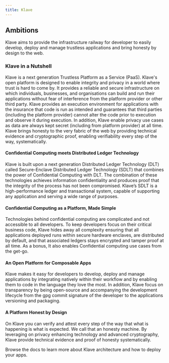 ```yaml
---
title: Klave
---
```


## Ambitions

Klave aims to provide the infrastructure railway for developer to easily develop, deploy and manage trustless applications and bring honesty by design to the web.

### Klave in a Nutshell

Klave is a next generation Trustless Platform as a Service (PaaS). Klave's open platform is designed to enable integrity and privacy in a world where trust is hard to come by. It provides a reliable and secure infrastructure on which individuals, businesses, and organisations can build and run their applications without fear of interference from the platform provider or other third party. Klave provides an execution environment for applications with the insurance that code is run as intended and guarantees that third parties (including the platform provider) cannot alter the code prior to execution and observe it during execution. In addition, Klave enable privacy use cases as data are always kept secret (including from platform provider) at all time. Klave brings honesty to the very fabric of the web by providing technical evidence and cryptographic proof, enabling verifiability every step of the way, systematically.

#### Confidential Computing meets Distributed Ledger Technology

Klave is built upon a next generation Distributed Ledger Technology (DLT) called Secure-Enclave Distributed Ledger Technology (SDLT) that combines the power of Confidential Computing with DLT. The combination of these technologies achieves information confidentiality and produces proof that the integrity of the process has not been compromised. Klave’s SDLT is a high-performance ledger and transactional system, capable of supporting any application and serving a wide range of purposes.

#### Confidential Computing as a Platform, Made Simple

Technologies behind confidential computing are complicated and not accessible to all developers. To keep developers focus on their critical business code, Klave hides away all complexity ensuring that all applications deployed runs within secure hardware enclaves, are distributed by default, and that associated ledgers stays encrypted and tamper proof at all time. As a bonus, It also enables Confidential computing use cases from the get-go.

#### An Open Platform for Composable Apps

Klave makes it easy for developers to develop, deploy and manage applications by integrating natively within their workflow and by enabling them to code in the language they love the most. In addition, Klave focus on transparency by being open-source and accompanying the development lifecycle from the gpg commit signature of the developer to the applications versioning and packaging.

#### A Platform Honest by Design

On Klave you can verify and attest every step of the way that what is happening is what is expected. We call that an honesty machine. By leveraging on privacy enhancing technology and advanced cryptography, Klave provide technical evidence and proof of honesty systematically.

Browse the docs to learn more about Klave architecture and how to deploy your apps.